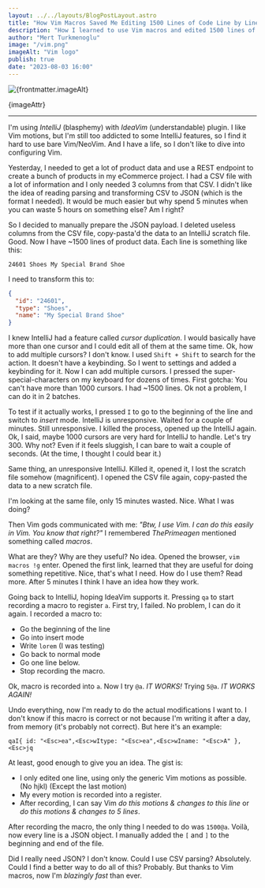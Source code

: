 ```yaml
---
layout: ../../layouts/BlogPostLayout.astro
title: "How Vim Macros Saved Me Editing 1500 Lines of Code Line by Line"
description: "How I learned to use Vim macros and edited 1500 lines of code in a couple of minutes."
author: "Mert Turkmenoglu"
image: "/vim.png"
imageAlt: "Vim logo"
publish: true
date: "2023-08-03 16:00"
---
```


<div className="mx-auto not-prose flex flex-col items-center my-8">
    <img src={frontmatter.image} alt={frontmatter.imageAlt} className="w-[256px] aspect-square" />
    <p className="text-sm mt-2">{imageAttr}</p>
</div>

<hr />

I'm using <em>IntelliJ</em> (blasphemy) with <em>IdeaVim</em> (understandable) plugin. I like Vim motions, but I'm still too addicted to some IntelliJ features, so I find it hard to use bare Vim/NeoVim.
And I have a life, so I don't like to dive into configuring Vim.

Yesterday, I needed to get a lot of product data and use a REST endpoint to create a bunch of products in my eCommerce project. I had a CSV file with
a lot of information and I only needed 3 columns from that CSV. I didn't like the idea of reading parsing and transforming CSV to JSON (which is the format I needed).
It would be much easier but why spend 5 minutes when you can waste 5 hours on something else? Am I right?

So I decided to manually prepare the JSON payload. I deleted useless columns from the CSV file, copy-pasta'd the data to an IntelliJ scratch file.
Good. Now I have ~1500 lines of product data. Each line is something like this:

```csv
24601 Shoes My Special Brand Shoe
```

I need to transform this to:

```json
{
  "id": "24601",
  "type": "Shoes",
  "name": "My Special Brand Shoe"
}
```

I knew IntelliJ had a feature called <em>cursor duplication</em>. I would basically have more than one cursor and I could edit all of them at the same time.
Ok, how to add multiple cursors? I don't know. I used `Shift + Shift` to search for the action. It doesn't have a keybinding. So I went to settings and added a keybinding for it.
Now I can add multiple cursors. I pressed the super-special-characters on my keyboard for dozens of times. First gotcha: You can't have more than 1000 cursors. I had ~1500 lines. Ok not a problem, I can do it in 2 batches.

To test if it actually works, I pressed `I` to go to the beginning of the line and switch to <em>insert</em> mode. IntelliJ is unresponsive. Waited for a couple of minutes. Still unresponsive.
I killed the process, opened up the IntelliJ again. Ok, I said, maybe 1000 cursors are very hard for IntelliJ to handle. Let's try 300. Why not? Even if it feels sluggish, I can bare to wait a couple of seconds. (At the time, I thought I could bear it.)

Same thing, an unresponsive IntelliJ. Killed it, opened it, I lost the scratch file somehow (magnificent). I opened the CSV file again, copy-pasted the data to a new scratch file.

I'm looking at the same file, only 15 minutes wasted. Nice. What I was doing?

Then Vim gods communicated with me: <em>"Btw, I use Vim. I can do this easily in Vim. You know that right?"</em> I remembered <em>ThePrimeagen</em> mentioned something called <em>macros</em>.

What are they? Why are they useful? No idea. Opened the browser, `vim macros !g` enter. Opened the first link, learned that they are useful for doing something repetitive. Nice, that's what I need.
How do I use them? Read more. After 5 minutes I think I have an idea how they work.

Going back to IntelliJ, hoping IdeaVim supports it. Pressing `qa` to start recording a macro to register `a`.
First try, I failed. No problem, I can do it again. I recorded a macro to:
- Go the beginning of the line
- Go into insert mode
- Write `lorem` (I was testing)
- Go back to normal mode
- Go one line below.
- Stop recording the macro.

Ok, macro is recorded into `a`. Now I try `@a`. <em>IT WORKS!</em> Trying `5@a`. <em>IT WORKS AGAIN!</em>

Undo everything, now I'm ready to do the actual modifications I want to. I don't know if this macro is correct or not because I'm writing it after a day, from memory (it's probably not correct). But here it's an example:

```text
qaI{ id: "<Esc>ea",<Esc>wItype: "<Esc>ea",<Esc>wIname: "<Esc>A" },<Esc>jq
```

At least, good enough to give you an idea. The gist is:

- I only edited one line, using only the generic Vim motions as possible. (No hjkl) (Except the last motion)
- My every motion is recorded into a register.
- After recording, I can say Vim <em>do this motions & changes to this line</em> or <em>do this motions & changes to 5 lines</em>.

After recording the macro, the only thing I needed to do was `1500@a`. Voilà, now every line is a JSON object.
I manually added the `[` and `]` to the beginning and end of the file.

Did I really need JSON? I don't know. Could I use CSV parsing? Absolutely. Could I find a better way to do all of this? Probably.
But thanks to Vim macros, now I'm <em>blazingly fast</em> than ever.
